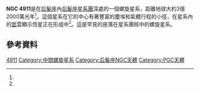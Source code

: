 {{Infobox Galaxy
| name = [[星雲和星團新總表|NGC]] 4911
| image = [[File:NGC_4911.jpg|300px]]
| caption = [[哈伯太空望遠鏡|哈伯]]的NGC 4911影像。
| epoch = [[J2000.0|J2000.0]]
| constellation name = [[后髮座|后髮座]]
| ra = 13h 00m 56.1s
| dec = +27° 47' 25.5"
| z = Unknown
| dist_ly = 3億2000萬[[光年|ly]] <ref name="NIOTD">{{cite web
  | title      = NASA Image of the Day
  | work      = NGC 4911
  | url      = http://www.nasa.gov/multimedia/imagegallery/image_feature_1739.html
  | accessdate      = 11 Aug 2010
  | archive-date      = 2015-07-29
  | archive-url      = https://web.archive.org/web/20150729135825/http://www.nasa.gov/multimedia/imagegallery/image_feature_1739.html
  | dead-url      = no
  }}</ref>
| type = Unknown
| appmag_v = 12.8
| size_v = 1,3 arc minutes
| notes = Dreyer's description: 1st of 4, F, pL, *11 2' np
| names = Unknown
}}

'''NGC 4911'''是在[[后髮座|后髮座]]內[[后髮座星系團|后髮座星系團]]深處的一個螺旋星系，距離地球大約3億2000萬光年<ref name="NIOTD" />。這個星系在它的中心有著豐富的塵埃和氣體行程的小徑，在星系內的[[氫|氫]]雲顯示恆星正在形成中<ref name="NIOTD" />。這是罕見的座落在星系團核中的螺旋星系。

==參考資料==
<references/>

{{galaxy-stub}}

[[Category:NGC天体|4911]]
[[Category:中間螺旋星系|Category:中間螺旋星系]]
[[Category:后髮座NGC天體|Category:后髮座NGC天體]]
[[Category:PGC天體|Category:PGC天體]]